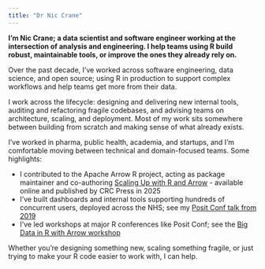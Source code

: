 ```yaml
---
title: "Dr Nic Crane"
---
```


**I'm Nic Crane; a data scientist and software engineer working at the intersection of analysis and engineering. I help teams using R build robust, maintainable tools, or improve the ones they already rely on.**

Over the past decade, I’ve worked across software engineering, data science, and open source; using R in production to support complex workflows and help teams get more from their data.

I work across the lifecycle: designing and delivering new internal tools, auditing and refactoring fragile codebases, and advising teams on architecture, scaling, and deployment. Most of my work sits somewhere between building from scratch and making sense of what already exists.

I've worked in pharma, public health, academia, and startups, and I'm comfortable moving between technical and domain-focused teams. Some highlights:

- I contributed to the Apache Arrow R project, acting as package maintainer and co-authoring [Scaling Up with R and Arrow](https://arrowrbook.com/) - available online and published by CRC Press in 2025  
- I’ve built dashboards and internal tools supporting hundreds of concurrent users, deployed across the NHS; see my [Posit Conf talk from 2019](https://posit.co/resources/videos/the-future-s-shiny-dashboards-for-pioneering-genomic-medicine-in-r/)  
- I’ve led workshops at major R conferences like Posit Conf; see the [Big Data in R with Arrow workshop](https://posit-conf-2024.github.io/arrow/)

Whether you're designing something new, scaling something fragile, or just trying to make your R code easier to work with, I can help.
